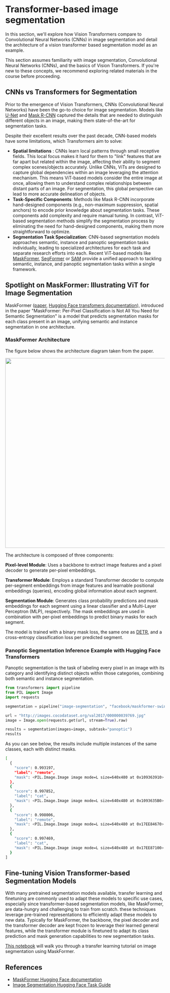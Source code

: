 # Transformer-based image segmentation

In this section, we'll explore how Vision Transformers compare to Convolutional Neural Networks (CNNs) in image segmentation and detail the architecture of a vision transformer based segmentation model as an example.

<Tip warning={true}>
  This section assumes familiarity with image segmentation, Convolutional Neural
  Networks (CNNs), and the basics of Vision Transformers. If you're new to these
  concepts, we recommend exploring related materials in the course before
  proceeding.
</Tip>

## CNNs vs Transformers for Segmentation

Prior to the emergence of Vision Transformers, CNNs (Convolutional Neural Networks) have been the go-to choice for image segmentation. Models like [U-Net](https://arxiv.org/abs/1505.04597) and [Mask R-CNN](https://arxiv.org/abs/1703.06870) captured the details that are needed to distinguish different objects in an image, making them state-of-the-art for segmentation tasks.

Despite their excellent results over the past decade, CNN-based models have some limitations, which Transformers aim to solve:

- **Spatial limitations** : CNNs learn local patterns through small receptive fields. This local focus makes it hard for them to "link" features that are far apart but related within the image, affecting their ability to segment complex scenes/objects accurately. Unlike CNNs, ViTs are designed to capture global dependencies within an image leveraging the attention mechanism. This means ViT-based models consider the entire image at once, allowing them to understand complex relationships between distant parts of an image. For segmentation, this global perspective can lead to more accurate delineation of objects.
- **Task-Specific Components**: Methods like Mask R-CNN incorporate hand-designed components (e.g., non-maximum suppression, spatial anchors) to encode prior knowledge about segmentation tasks. These components add complexity and require manual tuning. In contrast, ViT-based segmentation methods simplify the segmentation process by eliminating the need for hand-designed components, making them more straightforward to optimize.
- **Segmentation Task Specialization**: CNN-based segmentation models approaches semantic, instance and panoptic segmentation tasks individually, leading to specialized architectures for each task and separate research efforts into each. Recent ViT-based models like [MaskFormer](https://arxiv.org/abs/2107.06278), [SegFormer](https://arxiv.org/abs/2105.15203) or [SAM](https://arxiv.org/abs/2304.02643) provide a unified approach to tackling semantic, instance, and panoptic segmentation tasks within a single framework.

## Spotlight on MaskFormer: Illustrating ViT for Image Segmentation

MaskFormer ([paper](https://arxiv.org/abs/2107.06278), [Hugging Face transfomers documentation](https://huggingface.co/docs/transformers/en/model_doc/maskformer)), introduced in the paper "MaskFormer: Per-Pixel Classification is Not All You Need for Semantic Segmentation" is a model that predicts segmentation masks for each class present in an image, unifying semantic and instance segmentation in one architecture.

### MaskFormer Architecture

The figure below shows the architecture diagram taken from the paper.

<img
  width="600"
  src="https://huggingface.co/datasets/huggingface/documentation-images/resolve/main/maskformer_architecture.png"
/>

The architecture is composed of three components:

**Pixel-level Module**: Uses a backbone to extract image features and a pixel decoder to generate per-pixel embeddings.

**Transformer Module**: Employs a standard Transformer decoder to compute per-segment embeddings from image features and learnable positional embeddings (queries), encoding global information about each segment.

**Segmentation Module**: Generates class probability predictions and mask embeddings for each segment using a linear classifier and a Multi-Layer Perceptron (MLP), respectively. The mask embeddings are used in combination with per-pixel embeddings to predict binary masks for each segment.

The model is trained with a binary mask loss, the same one as [DETR](https://github.com/johko/computer-vision-course/blob/9ad9b01f2383377ac9482dcbe02c91465b573b0b/chapters/en/Unit%203%20-%20Vision%20Transformers/Common%20Vision%20Transformers%20-%20DETR.mdx), and a cross-entropy classification loss per predicted segment.

### Panoptic Segmentation Inference Example with Hugging Face Transformers

Panoptic segmentation is the task of labeling every pixel in an image with its category and identifying distinct objects within those categories, combining both semantic and instance segmentation.

```python
from transformers import pipeline
from PIL import Image
import requests

segmentation = pipeline("image-segmentation", "facebook/maskformer-swin-base-coco")

url = "http://images.cocodataset.org/val2017/000000039769.jpg"
image = Image.open(requests.get(url, stream=True).raw)

results = segmentation(images=image, subtask="panoptic")
results
```

As you can see below, the results include multiple instances of the same classes, each with distinct masks.

```bash
[
  {
    "score": 0.993197,
    "label": "remote",
    "mask": <PIL.Image.Image image mode=L size=640x480 at 0x109363910>
  },
  {
    "score": 0.997852,
    "label": "cat",
    "mask": <PIL.Image.Image image mode=L size=640x480 at 0x1093635B0>
  },
  {
    "score": 0.998006,
    "label": "remote",
    "mask": <PIL.Image.Image image mode=L size=640x480 at 0x17EE84670>
  },
  {
    "score": 0.997469,
    "label": "cat",
    "mask": <PIL.Image.Image image mode=L size=640x480 at 0x17EE87100>
  }
]
```

## Fine-tuning Vision Transformer-based Segmentation Models

With many pretrained segmentation models available, transfer learning and finetuning are commonly used to adapt these models to specific use cases, especially since transformer-based segmentation models, like MaskFormer, are data-hungry and challenging to train from scratch.
these techniques leverage pre-trained representations to efficiently adapt these models to new data. Typically for MaskFormer, the backbone, the pixel decoder and the transformer decoder are kept frozen to leverage their learned general features, while the transformer module is finetuned to adapt its class prediction and mask generation capabilities to new segmentation tasks.

[This notebook](https://colab.research.google.com/github/johko/computer-vision-course/blob/main/notebooks/Unit%203%20-%20Vision%20Transformers/transfer-learning-segmentation.ipynb) will walk you through a transfer learning tutorial on image segmentation using MaskFormer.

## References

- [MaskFormer Hugging Face documentation](https://huggingface.co/docs/transformers/en/model_doc/maskformer)
- [Image Segmentation Hugging Face Task Guide](https://huggingface.co/docs/transformers/en/tasks/semantic_segmentation)
